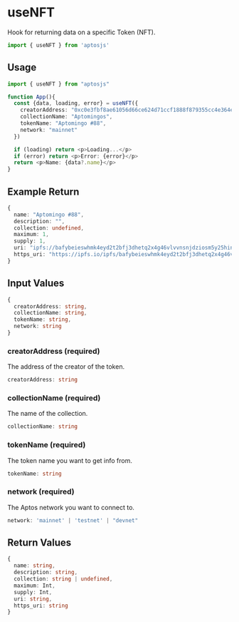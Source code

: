 # useNFT

Hook for returning data on a specific Token (NFT).

```jsx
import { useNFT } from 'aptosjs'
```

## Usage
```ts
import { useNFT } from "aptosjs"

function App(){
  const {data, loading, error} = useNFT({
    creatorAddress: "0xc0e3fbf8ae61056d66ce624d71ccf1888f879355cc4e364ef117249b5e3160a8", 
    collectionName: "Aptomingos",
    tokenName: "Aptomingo #88", 
    network: "mainnet"
  })

  if (loading) return <p>Loading...</p>
  if (error) return <p>Error: {error}</p>
  return <p>Name: {data?.name}</p>
}
```

## Example Return
```ts
{
  name: "Aptomingo #88", 
  description: "", 
  collection: undefined, 
  maximum: 1, 
  supply: 1,
  uri: "ipfs://bafybeieswhmk4eyd2t2bfj3dhetq2x4g46vlvvnsnjdziosm5y25hin5bq/88.json", 
  https_uri: "https://ipfs.io/ipfs/bafybeieswhmk4eyd2t2bfj3dhetq2x4g46vlvvnsnjdziosm5y25hin5bq/88.json" 
}
```

## Input Values
```ts
{
  creatorAddress: string,
  collectionName: string, 
  tokenName: string, 
  network: string
}
```

### creatorAddress (required)
The address of the creator of the token.

```ts
creatorAddress: string
```

### collectionName (required)
The name of the collection.

```ts
collectionName: string
```

### tokenName (required)
The token name you want to get info from.

```ts
tokenName: string
```

### network (required)
The Aptos network you want to connect to.

```ts
network: 'mainnet' | 'testnet' | "devnet"
```


## Return Values
```ts
{
  name: string,
  description: string, 
  collection: string | undefined, 
  maximum: Int, 
  supply: Int,
  uri: string,
  https_uri: string
}
```